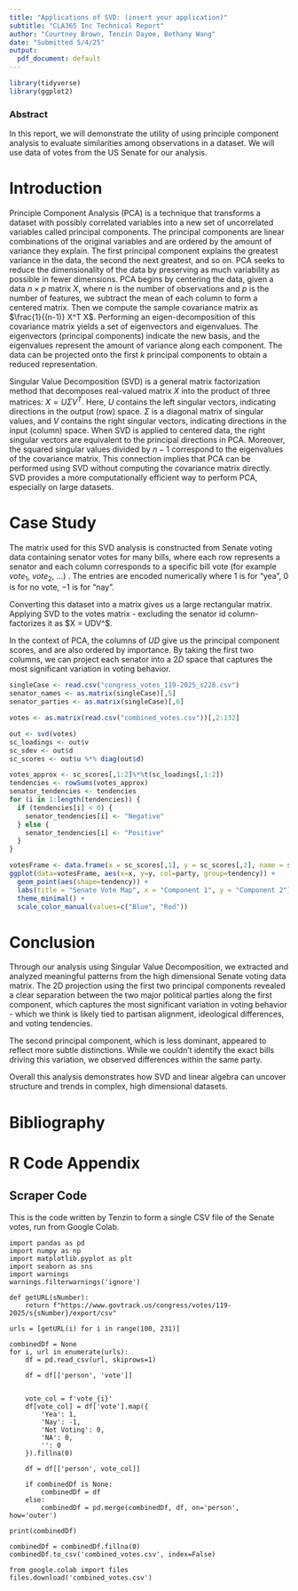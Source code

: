 ---
title: "Applications of SVD: (insert your application)"
subtitle: "CLA365 Inc Technical Report"
author: "Courtney Brown, Tenzin Dayoe, Bethany Wang"
date: "Submitted 5/4/25"
output: 
  pdf_document: default
---

```{r echo=FALSE}
library(tidyverse)
library(ggplot2)
```

### Abstract{-}

In this report, we will demonstrate the utility of using principle component analysis to evaluate similarities among observations in a dataset. We will use data of votes from the US Senate for our analysis.

# Introduction

Principle Component Analysis (PCA) is a technique that transforms a dataset with possibly correlated variables into a new set of uncorrelated variables called principal components. The principal components are linear combinations of the original variables and are ordered by the amount of variance they explain. The first principal component explains the greatest variance in the data, the second the next greatest, and so on. PCA seeks to reduce the dimensionality of the data by preserving as much variability as possible in fewer dimensions. PCA begins by centering the data, given a data $n \times p$ matrix $X$, where $n$ is the number of observations and $p$ is the number of features, we subtract the mean of each column to form a centered matrix. Then we compute the sample covariance matrix as $\frac{1}{(n-1)} X^T  X$. Performing an eigen-decomposition of this covariance matrix yields a set of eigenvectors and eigenvalues. The eigenvectors (principal components) indicate the new basis, and the eigenvalues represent the amount of variance along each component. The data can be projected onto the first $k$ principal components to obtain a reduced representation.

Singular Value Decomposition (SVD) is a general matrix factorization method that decomposes real-valued matrix $X$ into the product of three matrices: $X = U \Sigma V^T$. Here, $U$ contains the left singular vectors, indicating directions in the output (row) space. $\Sigma$ is a diagonal matrix of singular values, and $V$ contains the right singular vectors, indicating directions in the input (column) space. When SVD is applied to centered data, the right singular vectors are equivalent to the principal directions in PCA. Moreover, the squared singular values divided by $n-1$ correspond to the eigenvalues of the covariance matrix. This connection implies that PCA can be performed using SVD without computing the covariance matrix directly. SVD provides a more computationally efficient way to perform PCA, especially on large datasets.


# Case Study

The matrix used for this SVD analysis is constructed from Senate voting data containing senator votes for many bills, where each row represents a senator and each column corresponds to a specific bill vote (for example $vote_1$, $vote_2$, ...) . The entries are encoded numerically where $1$ is for “yea”, $0$ is for no vote, $-1$ is for “nay”. 

Converting this dataset into a matrix gives us a large rectangular matrix. Applying SVD to the votes matrix - excluding the senator id column-  factorizes it as $X = UDV^\top $.

In the context of PCA, the columns of $UD$ give us the principal component scores, and are also ordered by importance. By taking the first two columns, we can project each senator into a $2D$ space that captures the most significant variation in voting behavior.

```{r}
singleCase <- read.csv("congress_votes_119-2025_s228.csv")
senator_names <- as.matrix(singleCase)[,5]
senator_parties <- as.matrix(singleCase)[,6]
```

```{r}
votes <- as.matrix(read.csv("combined_votes.csv"))[,2:132]
```

```{r}
out <- svd(votes)
sc_loadings <- out$v
sc_sdev <- out$d
sc_scores <- out$u %*% diag(out$d)
```

```{r}
votes_approx <- sc_scores[,1:2]%*%t(sc_loadings[,1:2])
tendencies <- rowSums(votes_approx)
senator_tendencies <- tendencies
for (i in 1:length(tendencies)) {
  if (tendencies[i] < 0) {
    senator_tendencies[i] <- "Negative"
  } else {
    senator_tendencies[i] <- "Positive"
  }
}
```

```{r plots}
votesFrame <- data.frame(x = sc_scores[,1], y = sc_scores[,2], name = senator_names, party = senator_parties, tendency = senator_tendencies)
ggplot(data=votesFrame, aes(x=x, y=y, col=party, group=tendency)) + 
  geom_point(aes(shape=tendency)) +
  labs(title = "Senate Vote Map", x = "Component 1", y = "Component 2") + 
  theme_minimal() +
  scale_color_manual(values=c("Blue", "Red"))
```

# Conclusion 

Through our analysis using Singular Value Decomposition, we extracted and analyzed meaningful patterns from the high dimensional Senate voting data matrix. The 2D projection using the first two principal components revealed a clear separation between the two major political parties along the first component, which captures the most significant variation in voting behavior - which we think is likely tied to partisan alignment, ideological differences, and voting tendencies. 

The second principal component, which is less dominant, appeared to reflect more subtle distinctions. While we couldn't identify the exact bills driving this variation, we observed differences within the same party.

Overall this analysis demonstrates how SVD and linear algebra can uncover structure and trends in complex, high dimensional datasets.

# Bibliography

# R Code Appendix

## Scraper Code

This is the code written by Tenzin to form a single CSV file of the Senate votes, run from Google Colab.

```
import pandas as pd
import numpy as np
import matplotlib.pyplot as plt
import seaborn as sns
import warnings
warnings.filterwarnings('ignore')

def getURL(sNumber):
    return f"https://www.govtrack.us/congress/votes/119-2025/s{sNumber}/export/csv"

urls = [getURL(i) for i in range(100, 231)]

combinedDf = None
for i, url in enumerate(urls):
    df = pd.read_csv(url, skiprows=1)

    df = df[['person', 'vote']]


    vote_col = f'vote_{i}'
    df[vote_col] = df['vote'].map({
        'Yea': 1,
        'Nay': -1,
        'Not Voting': 0,
        'NA': 0,
        '': 0
    }).fillna(0)

    df = df[['person', vote_col]]

    if combinedDf is None:
        combinedDf = df
    else:
        combinedDf = pd.merge(combinedDf, df, on='person', how='outer')

print(combinedDf)

combinedDf = combinedDf.fillna(0)
combinedDf.to_csv('combined_votes.csv', index=False)

from google.colab import files
files.download('combined_votes.csv')
```
